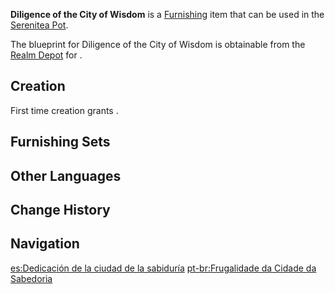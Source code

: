 {{Furnishing Infobox
|id             = 370728
|image          = Item Diligence of the City of Wisdom.png
|category       = Building
|subcategory    = Sumeru
|quality        = 3
|adeptal_energy = 60
|load           = 360
|reduced_load   = 179
|description    = An ordinary wooden house often found to the west of [[Sumeru City]]. It is structurally similar to the buildings in [[Vimara Village]]. Thanks to the building materials' properties, the interior of such houses is usually quite dry, suitable for storing grain and herb seeds. Therefore, prudent and efficient farmers like to build these houses around fields, both to live in and to support their long days in the field.
|mention        = 
|blueprint      = Realm Depot
|source1        = 
}}
'''Diligence of the City of Wisdom''' is a [[Furnishing]] item that can be used in the [[Serenitea Pot]].

The blueprint for Diligence of the City of Wisdom is obtainable from the [[Realm Depot]] for {{Item|Realm Currency|24|x=160}}.

==Creation==
First time creation grants {{Item|Trust|24|x=60}}.
{{Recipe
|type = Creation
|time = 14h
|Karmaphala Wood = 12
|sort = Karmaphala Wood
}}

==Furnishing Sets==
{{Craft Usage}}

==Other Languages==
{{Other Languages
|default_hidden = 1
|en      = Diligence of the City of Wisdom
|zhs     = 「智慧之城的勤朴」
|zhs_rm  = "Zhìhuì zhī Chéng de Qínpǔ"
|zht     = 「智慧之城的勤樸」
|zht_rm  = "Zhìhuì zhī Chéng de Qínpú"
|ja      = 「知恵の都の勤労」
|ja_rm   = "Chie no Miyako no Sanrou"
|ko      = 「지혜의 성의 근면 성실」
|ko_rm   = "Jihye-ui Seong-ui Geunmyeon Seongsil"
|es      = Dedicación de la ciudad de la sabiduría
|fr      = «&nbsp;Diligence de la cité de la sagesse&nbsp;»
|ru      = Усердие города мудрости
|th      = "ความขันแข็งของเมืองแห่งปัญญา"
|th_rm   = 
|vi      = Sự Cần Mẫn Của Thành Phố Trí Tuệ
|de      = „Einfachheit und Fleiß in der Stadt der Weisheit“
|id      = Dedikasi Kota Kebijaksanaan
|pt      = Frugalidade da Cidade da Sabedoria
|tr      = Bilgelik Şehrinin Çalışkanlığı
|it      = Diligenza della Città della Saggezza
}}

==Change History==
{{Change History|3.2}}

==Navigation==
{{Furnishing Navbox|exterior}}

[[es:Dedicación de la ciudad de la sabiduría]]
[[pt-br:Frugalidade da Cidade da Sabedoria]]